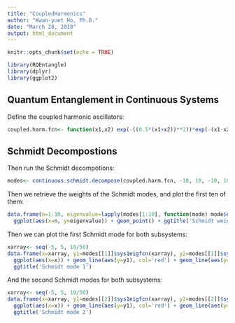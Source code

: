 ```yaml
---
title: "CoupledHarmonics"
author: "Kwan-yuet Ho, Ph.D."
date: "March 28, 2018"
output: html_document
---
```


```r
knitr::opts_chunk$set(echo = TRUE)
```

```r
library(RQEntangle)
library(dplyr)
library(ggplot2)
```

## Quantum Entanglement in Continuous Systems

Define the coupled harmonic oscillators:

```r
coupled.harm.fcn<- function(x1,x2) exp(-((0.5*(x1+x2))**2))*exp(-(x1-x2)**2)*sqrt(2./pi)
```

## Schmidt Decompostions

Then run the Schmidt decompotions:

```r
modes<- continuous.schmidt.decompose(coupled.harm.fcn, -10, 10, -10, 10)
```

Then we retrieve the weights of the Schmidt modes, and plot the first ten of them:

```r
data.frame(n=1:10, eigenvalue=lapply(modes[1:10], function(mode) mode$eigenvalue) %>% unlist) %>% 
  ggplot(aes(x=n, y=eigenvalue)) + geom_point() + ggtitle('Schmidt weights')
```

Then we can plot the first Schmidt mode for both subsystems:

```r
xarray<- seq(-5, 5, 10/50)
data.frame(x=xarray, y1=modes[[1]]$sys1eigfcn(xarray), y2=modes[[1]]$sys2eigfcn(xarray)) %>%
  ggplot(aes(x=x)) + geom_line(aes(y=y1), col='red') + geom_line(aes(y=y2), col='blue') + xlab('x') + ylab('y') + 
  ggtitle('Schmidt mode 1')
```

And the second Schmidt modes for both subsystems:

```r
xarray<- seq(-5, 5, 10/50)
data.frame(x=xarray, y1=modes[[2]]$sys1eigfcn(xarray), y2=modes[[2]]$sys2eigfcn(xarray)) %>%
  ggplot(aes(x=x)) + geom_line(aes(y=y1), col='red') + geom_line(aes(y=y2), col='blue') + xlab('x') + ylab('y') + 
  ggtitle('Schmidt mode 2')
```
